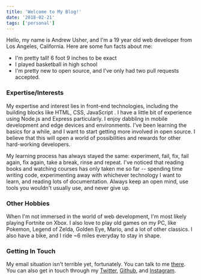 ```yaml
---
title: 'Welcome to My Blog!'
date: '2018-02-21'
tags: ['personal']
---
```


Hello, my name is Andrew Usher, and I'm a 19 year old web developer from Los Angeles, California. Here are some fun facts about me:

- I'm pretty tall! 6 foot 9 inches to be exact
- I played basketball in high school
- I'm pretty new to open source, and I've only had two pull requests accepted.

### Expertise/Interests

My expertise and interest lies in front-end technologies, including the building blocks like HTML, CSS, JavaScript . I have a little bit of experience using Node.js and Express particularly. I enjoy dabbling in mobile development and edge devices and environments. I've been learning the basics for a while, and I want to start getting more involved in open source. I believe that this will open a world of possibilities and rewards for other hard-working developers.

My learning process has always stayed the same: experiment, fail, fix, fail again, fix again, take a break, rinse and repeat. I've noticed that reading books and watching courses has only taken me so far -- spending time writing code, experimenting away with whichever technology I want to learn, and reading lots of documentation. Always keep an open mind, use tools you wouldn't usually use, and never give up.

### Other Hobbies

When I'm not immersed in the world of web development, I'm most likely playing Fortnite on Xbox. I also love to play old games on my PC, like Pokemon, Legend of Zelda, Golden Eye, Mario, and a lot of other classics. I also have a bike, and I ride ~6 miles everyday to stay in shape.

### Getting In Touch

My email situation isn't terrible yet, fortunately. You can talk to me [there](mailto:andrewusher00@gmail.com). You can also get in touch through my [Twitter](https://twitter.com/andrewusher17), [Github](https://github.com/AndrewUsher), and [Instagram](https://instagram.com/andrewusher17).
